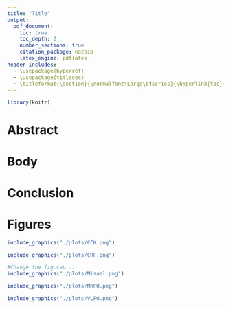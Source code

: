 ```yaml
---
title: "Title"
output:
  pdf_document:
    toc: true
    toc_depth: 2
    number_sections: true
    citation_package: natbib
    latex_engine: pdflatex
header-includes:
  - \usepackage{hyperref}
  - \usepackage{titlesec}
  - \titleformat{\section}{\normalfont\Large\bfseries}{\hyperlink{toc}{\thesection}}{1em}{}
---
```


\newpage

```r
library(knitr)
```


# Abstract


\newpage

# Body


\newpage

# Conclusion


\newpage


# Figures

```r
include_graphics("./plots/CCK.png")
```
```r
include_graphics("./plots/CRH.png")
```
```r
#Change the fig.cap...
include_graphics("./plots/Misael.png")
```
```r
include_graphics("./plots/MnPO.png")
```
```r
include_graphics("./plots/VLPO.png")
```

